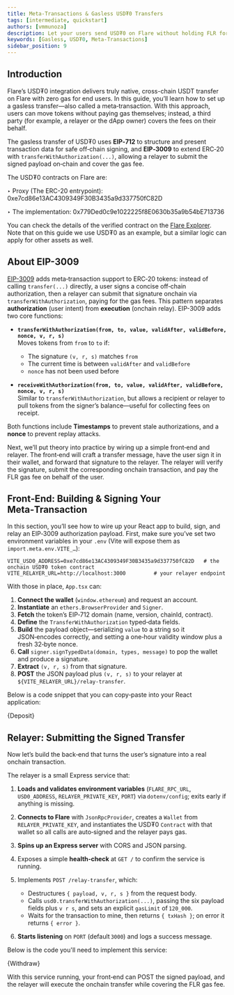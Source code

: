 ```yaml
---
title: Meta‑Transactions & Gasless USD₮0 Transfers
tags: [intermediate, quickstart]
authors: [vmmunoza]
description: Let your users send USD₮0 on Flare without holding FLR for gas. Learn how meta-transactions enable users to execute transactions without directly paying the associated gas fees.
keywords: [Gasless, USD₮0, Meta-Transactions]
sidebar_position: 9
---
```



## Introduction

Flare’s USD₮0 integration delivers truly native, cross-chain USDT transfer on Flare with zero gas for end users.
In this guide, you’ll learn how to set up a gasless transfer—also called a meta‑transaction. With this approach, users can move tokens without paying gas themselves; instead, a third party (for example, a relayer or the dApp owner) covers the fees on their behalf.

The gasless transfer of USD₮0 uses **EIP‑712** to structure and present transaction data for safe off‑chain signing, and **EIP‑3009** to extend ERC‑20 with `transferWithAuthorization(...)`, allowing a relayer to submit the signed payload on‑chain and cover the gas fee.

The USD₮0 contracts on Flare are:

‣ Proxy (The ERC-20 entrypoint): 0xe7cd86e13AC4309349F30B3435a9d337750fC82D

‣ The implementation: 0x779Ded0c9e1022225f8E0630b35a9b54bE713736

You can check the details of the verified contract on the [Flare Explorer](https://flare-explorer.flare.network/address/0x779Ded0c9e1022225f8E0630b35a9b54bE713736?tab=contract).
Note that on this guide we use USD₮0 as an example, but a similar logic can apply for other assets as well.

## About EIP-3009

[EIP-3009](https://eips.ethereum.org/EIPS/eip-3009) adds meta‑transaction support to ERC‑20 tokens: instead of calling `transfer(...)` directly, a user signs a concise off‑chain authorization, then a relayer can submit that signature onchain via `transferWithAuthorization`, paying for the gas fees.
This pattern separates **authorization** (user intent) from **execution** (onchain relay). EIP-3009 adds two core functions:

- **`transferWithAuthorization(from, to, value, validAfter, validBefore, nonce, v, r, s)`**  
  Moves tokens from `from` to `to` if:

  - The signature `(v, r, s)` matches `from`
  - The current time is between `validAfter` and `validBefore`
  - `nonce` has not been used before

- **`receiveWithAuthorization(from, to, value, validAfter, validBefore, nonce, v, r, s)`**  
  Similar to `transferWithAuthorization`, but allows a recipient or relayer to pull tokens from the signer’s balance—useful for collecting fees on receipt.

Both functions include **Timestamps** to prevent stale authorizations, and a **nonce** to prevent replay attacks.

Next, we’ll put theory into practice by wiring up a simple front‑end and relayer. The front‑end will craft a transfer message, have the user sign it in their wallet, and forward that signature to the relayer.
The relayer will verify the signature, submit the corresponding onchain transaction, and pay the FLR gas fee on behalf of the user.

## Front‑End: Building & Signing Your Meta‑Transaction

In this section, you’ll see how to wire up your React app to build, sign, and relay an EIP‑3009 authorization payload. First, make sure you’ve set two environment variables in your `.env` (Vite will expose them as `import.meta.env.VITE_…`):

```dotenv
VITE_USD0_ADDRESS=0xe7cd86e13AC4309349F30B3435a9d337750fC82D   # the onchain USD₮0 token contract
VITE_RELAYER_URL=http://localhost:3000         # your relayer endpoint
```

With those in place, `App.tsx` can:

1. **Connect the wallet** (`window.ethereum`) and request an account.
2. **Instantiate** an `ethers.BrowserProvider` and `Signer`.
3. **Fetch** the token’s EIP‑712 domain (name, version, chainId, contract).
4. **Define** the `TransferWithAuthorization` typed‑data fields.
5. **Build** the payload object—serializing `value` to a string so it JSON‑encodes correctly, and setting a one‑hour validity window plus a fresh 32‑byte nonce.
6. **Call** `signer.signTypedData(domain, types, message)` to pop the wallet and produce a signature.
7. **Extract** `(v, r, s)` from that signature.
8. **POST** the JSON payload plus `(v, r, s)` to your relayer at `${VITE_RELAYER_URL}/relay-transfer`.

Below is a code snippet that you can copy‑paste into your React application:

<CodeBlock language="typescript" title="scripts/src/App.tsx">
  {Deposit}
</CodeBlock>

## Relayer: Submitting the Signed Transfer

Now let’s build the back‑end that turns the user’s signature into a real onchain transaction.

The relayer is a small Express service that:

1. **Loads and validates environment variables** (`FLARE_RPC_URL`, `USD0_ADDRESS`, `RELAYER_PRIVATE_KEY`, `PORT`) via `dotenv/config`; exits early if anything is missing.
2. **Connects to Flare** with `JsonRpcProvider`, creates a `Wallet` from `RELAYER_PRIVATE_KEY`, and instantiates the USD₮0 `Contract` with that wallet so all calls are auto‑signed and the relayer pays gas.
3. **Spins up an Express server** with CORS and JSON parsing.
4. Exposes a simple **health‑check** at `GET /` to confirm the service is running.
5. Implements `POST /relay-transfer`, which:

   - Destructures `{ payload, v, r, s }` from the request body.
   - Calls `usd0.transferWithAuthorization(...)`, passing the six payload fields plus `v r s`, and sets an explicit `gasLimit` of `120_000`.
   - Waits for the transaction to mine, then returns `{ txHash }`; on error it returns `{ error }`.

6. **Starts listening** on `PORT` (default `3000`) and logs a success message.

Below is the code you'll need to implement this service:

<CodeBlock language="typescript" title="scripts/src/Relayer.ts">
  {Withdraw}
</CodeBlock>
<br />

With this service running, your front‑end can POST the signed payload, and the relayer will execute the onchain transfer while covering the FLR gas fee.
